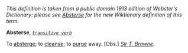 ''This definition is taken from a public domain 1913 edition of Webster's Dictionary: please see [[Absterse]] for the new Wiktionary definition of this term.''

'''Absterse''', ''<code>[[transitive verb (part of speech)|transitive verb]]</code>''

To [[absterge]]; to [[cleanse]]; to [[purge]] away. [Obs.] ''[[Sir T. Browne (source)|Sir T. Browne]].''